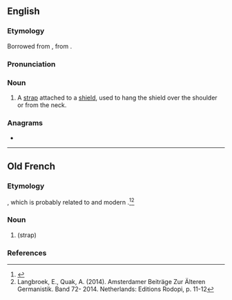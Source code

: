{{also|guīgé}}
==English==
{{wikipedia}}

===Etymology===
Borrowed from {{bor|en|enm|gige}}, from {{der|en|fro|guige}}.

===Pronunciation===
{{IPA|en|/ɡiːʒ/|/ɡiːd͡ʒ/}}

===Noun===
{{en-noun}}

# A [[strap]] attached to a [[shield]], used to hang the shield over the shoulder or from the neck.

===Anagrams===
* {{anagrams|en|a=eggiu|gigue}}

----

==Old French==

===Etymology===
{{bor|fro|frk|*widdja}}, which is probably related to {{der|fro|gem-pro|*wiskaz|t=bundle of straw, hay}} and modern {{cog|nl|wis|t=twig, shoot}}.<ref>{{R:nl:Etymologiebank|wis2}}</ref><ref>Langbroek, E., Quak, A. (2014). Amsterdamer Beiträge Zur Älteren Germanistik. Band 72- 2014. Netherlands: Editions Rodopi, p. 11-12</ref>

===Noun===
{{fro-noun|f}}

# {{l|en|guige}} (strap)

===References===
<references/>